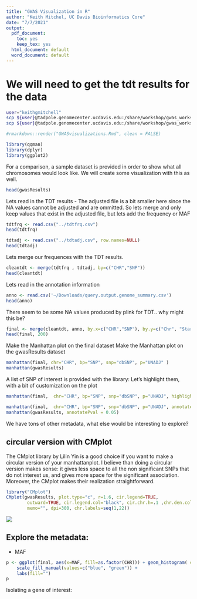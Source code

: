 ```yaml
---
title: "GWAS Visualization in R"
author: "Keith Mitchel, UC Davis Bioinformatics Core"
date: "7/7/2021"
output:
  pdf_document:
    toc: yes
    keep_tex: yes
  html_document: default
  word_document: default
---
```


# We will need to get the tdt results for the data
```bash
user="keithgmitchell"
scp ${user}@tadpole.genomecenter.ucdavis.edu:/share/workshop/gwas_workshop/${user}/plink/tdtfrq.csv  .
scp ${user}@tadpole.genomecenter.ucdavis.edu:/share/workshop/gwas_workshop/${user}/plink/tdtadj.csv  .

```


```r
#rmarkdown::render("GWASvisualizations.Rmd", clean = FALSE)
```


```r
library(qqman)
library(dplyr)
library(ggplot2)
```

For a comparison, a sample dataset is provided in order to show what all chromosomes would look like. We will create some visualization with this as well. 
```r
head(gwasResults)
```


Lets read in the TDT results
- The adjusted file is a bit smaller here since the NA values cannot be adjusted and are ommitted. So lets merge and only keep values that exist in the adjusted file, but lets add the frequency or MAF
```r
tdtfrq <- read.csv("../tdtfrq.csv")
head(tdtfrq)
```

```r
tdtadj <- read.csv("../tdtadj.csv", row.names=NULL)
head(tdtadj)
```
Lets merge our frequences with the TDT results. 
```r
cleantdt <- merge(tdtfrq , tdtadj, by=c("CHR","SNP"))
head(cleantdt)
```

Lets read in the annotation information
```r
anno <- read.csv('~/Downloads/query.output.genome_summary.csv')
head(anno)
```

There seem to be some NA values produced by plink for TDT.. why might this be?
```r
final <- merge(cleantdt, anno, by.x=c("CHR","SNP"), by.y=c("Chr", "Start"))
head(final, 200)
```
Make the Manhattan plot on the final dataset
Make the Manhattan plot on the gwasResults dataset
```r
manhattan(final, chr="CHR", bp="SNP", snp="dbSNP", p="UNADJ" )
manhattan(gwasResults)
```

A list of SNP of interest is provided with the library:
Let's highlight them, with a bit of customization on the plot
```r
manhattan(final,  chr="CHR", bp="SNP", snp="dbSNP", p="UNADJ", highlight = c("rs370508396"))
```

```r
manhattan(final,  chr="CHR", bp="SNP", snp="dbSNP", p="UNADJ", annotatePval = 0.5)
manhattan(gwasResults, annotatePval = 0.05)
```




We have tons of other metadata, what else would be interesting to explore?


## circular version with CMplot
The CMplot library by Lilin Yin is a good choice if you want to make a circular version of your manhattanplot. I believe than doing a circular version makes sense: it gives less space to all the non significant SNPs that do not interest us, and gives more space for the significant association. Moreover, the CMplot makes their realization straightforward.

```r
library("CMplot")
CMplot(gwasResults, plot.type="c", r=1.6, cir.legend=TRUE,
        outward=TRUE, cir.legend.col="black", cir.chr.h=.1 ,chr.den.col="orange", file="jpg",
        memo="", dpi=300, chr.labels=seq(1,22))
```


![](../Circular-Manhattan.P.jpg)



## Explore the metadata:
- MAF
```r
p <- ggplot(final, aes(x=MAF, fill=as.factor(CHR))) + geom_histogram( color="#e9ecef", binwidth = 0.01, alpha=0.6, position = 'identity') +
    scale_fill_manual(values=c("blue", "green")) +
    labs(fill="")
p
```

Isolating a gene of interest:
```r
```






